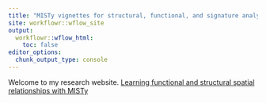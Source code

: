```yaml
---
title: "MISTy vignettes for structural, functional, and signature analysis"
site: workflowr::wflow_site
output:
  workflowr::wflow_html:
    toc: false
editor_options:
  chunk_output_type: console
---
```


Welcome to my research website.
[Learning functional and structural spatial relationships with MISTy](FunctionalAndStructuralPipeline.html)
